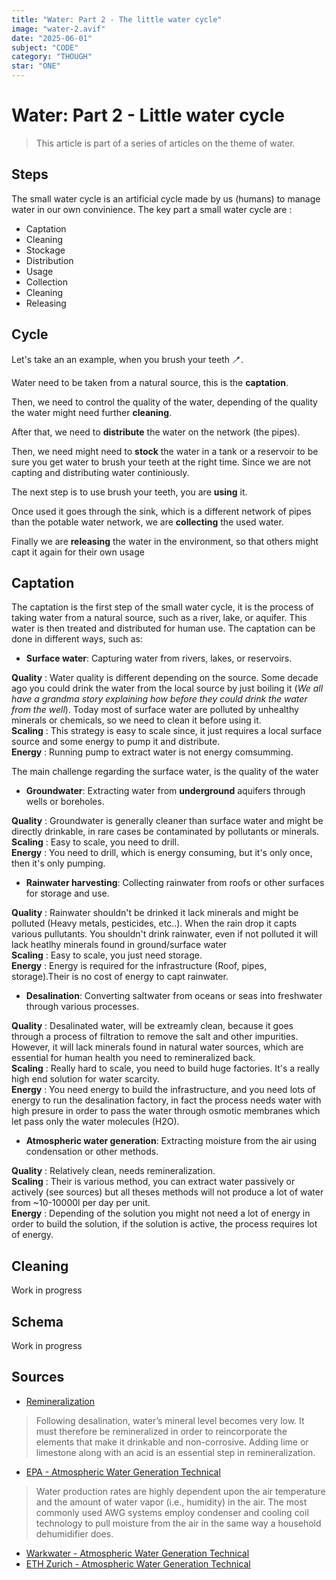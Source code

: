 ```yaml
---
title: "Water: Part 2 - The little water cycle"
image: "water-2.avif"
date: "2025-06-01"
subject: "CODE"
category: "THOUGH"
star: "ONE"
---
```


# Water: Part 2 - Little water cycle

> This article is part of a series of articles on the theme of water.

## Steps

The small water cycle is an artificial cycle made by us (humans) to manage water in our own convinience.
The key part a small water cycle are :

- Captation
- Cleaning
- Stockage
- Distribution
- Usage
- Collection
- Cleaning
- Releasing

## Cycle

Let's take an an example, when you brush your teeth 🪥.

Water need to be taken from a natural source, this is the **captation**.

Then, we need to control the quality of the water, depending of the quality the water might need further **cleaning**.

After that, we need to **distribute** the water on the network (the pipes).

Then, we need might need to **stock** the water in a tank or a reservoir to be sure you get water to brush your teeth at the right time. Since we are not capting and distributing water continiously.

The next step is to use brush your teeth, you are **using** it.

Once used it goes through the sink, which is a different network of pipes than the potable water network, we are **collecting** the used water.

Finally we are **releasing** the water in the environment, so that others might capt it again for their own usage

## Captation

The captation is the first step of the small water cycle, it is the process of taking water from a natural source, such as a river, lake, or aquifer. This water is then treated and distributed for human use.
The captation can be done in different ways, such as:

- **Surface water**: Capturing water from rivers, lakes, or reservoirs.

<ImageMdx
  src="/logbook/water/captation-water-cycle.avif"
  alt="Illustrative image with showing a captation of water in the river"
/>

**Quality** : Water quality is different depending on the source. Some decade ago you could drink the water from the local source by just boiling it (_We all have a grandma story explaining how before they could drink the water from the well_). Today most of surface water are polluted by unhealthy minerals or chemicals, so we need to clean it before using it.  
**Scaling** : This strategy is easy to scale since, it just requires a local surface source and some energy to pump it and distribute.  
**Energy** : Running pump to extract water is not energy comsumming.

The main challenge regarding the surface water, is the quality of the water

- **Groundwater**: Extracting water from **underground** aquifers through wells or boreholes.

  <ImageMdx
    src="/logbook/water/captation-groundwater.avif"
    alt="Illustrative image with showing a captation of groundwater by drilling"
  />

**Quality** : Groundwater is generally cleaner than surface water and might be directly drinkable, in rare cases be contaminated by pollutants or minerals.  
**Scaling** : Easy to scale, you need to drill.  
**Energy** : You need to drill, which is energy consuming, but it's only once, then it's only pumping.

- **Rainwater harvesting**: Collecting rainwater from roofs or other surfaces for storage and use.

  <ImageMdx
    src="/logbook/water/captation-rainwater.avif"
    alt="Illustrative image with showing a captation of rainwater"
  />

**Quality** : Rainwater shouldn't be drinked it lack minerals and might be polluted (Heavy metals, pesticides, etc..). When the rain drop it capts various pullutants. You shouldn't drink rainwater, even if not polluted it will lack heatlhy minerals found in ground/surface water  
**Scaling** : Easy to scale, you just need storage.  
**Energy** : Energy is required for the infrastructure (Roof, pipes, storage).Their is no cost of energy to capt rainwater.

- **Desalination**: Converting saltwater from oceans or seas into freshwater through various processes.

  <ImageMdx
    src="/logbook/water/captation-desalination.avif"
    alt="Illustrative image with showing a captation of rainwater"
  />

**Quality** : Desalinated water, will be extreamly clean, because it goes through a process of filtration to remove the salt and other impurities. However, it will lack minerals found in natural water sources, which are essential for human health you need to remineralized back.  
**Scaling** : Really hard to scale, you need to build huge factories. It's a really high end solution for water scarcity.  
**Energy** : You need energy to build the infrastructure, and you need lots of energy to run the desalination factory, in fact the process needs water with high presure in order to pass the water through osmotic membranes which let pass only the water molecules (H2O).

- **Atmospheric water generation**: Extracting moisture from the air using condensation or other methods.

  <ImageMdx
    src="/logbook/water/captation-water-air.avif"
    alt="Illustrative image with showing a captation of rainwater"
  />

**Quality** : Relatively clean, needs remineralization.  
**Scaling** : Their is various method, you can extract water passively or actively (see sources) but all theses methods will not produce a lot of water from ~10-10000l per day per unit.  
**Energy** : Depending of the solution you might not need a lot of energy in order to build the solution, if the solution is active, the process requires lot of energy.

## Cleaning

Work in progress

## Schema

Work in progress

## Sources

- [Remineralization](/fr.airliquide.com/statics/2021-06/nexelia_remineralization_offres.pdf?VersionId=__4XBaltYt_UU1MvnaiFGQc_rNKEKwqq#:~:text=Following%20desalination%2C%20water's%20mineral%20level,an%20essential%20step%20in%20remineralization.)

> Following desalination, water’s mineral level becomes very low. It must therefore be remineralized in order to reincorporate the elements that make it drinkable and non-corrosive. Adding lime or limestone along with an acid is an essential step in remineralization.

- [EPA - Atmospheric Water Generation Technical](https://www.epa.gov/sites/default/files/2019-11/documents/awg_technical_brief_final_05nov19.pdf)

> Water production rates are highly dependent upon the air temperature and the amount of water vapor (i.e., humidity) in the air. The most commonly used AWG systems employ condenser and cooling coil technology to pull moisture from the air in the same way a household dehumidifier does.

- [Warkwater - Atmospheric Water Generation Technical](https://warkawater.org/)
- [ETH Zurich - Atmospheric Water Generation Technical](https://ethz.ch/en/news-and-events/eth-news/news/2023/08/collecting-clean-water-from-fog.html)
